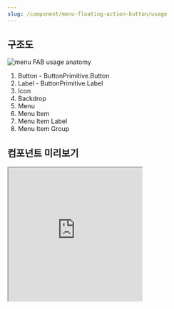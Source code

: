 ```yaml
---
slug: /component/menu-floating-action-button/usage
---
```


## 구조도

<Anatomy>![menu FAB usage anatomy](./anatomy.png)</Anatomy>

1. Button - ButtonPrimitive.Button
2. Label - ButtonPrimitive.Label
3. Icon
4. Backdrop
5. Menu
6. Menu Item
7. Menu Item Label
8. Menu Item Group

## 컴포넌트 미리보기

<Iframe
  src="https://sprout-storybook.vercel.app/iframe.html?args=&id=components-fabs-menufab--basic&viewMode=story"
  height="300px"
/>

## 옵션

<HalfCard>
  <HalfCardImageCell>
    ![menu fab options extended](./menufab-options-extended.png)
  </HalfCardImageCell>
  <HalfCardDescriptionCell>
    <HalfCardDescriptionTitle>Extended</HalfCardDescriptionTitle>
    <HalfCardDescription>
      Menu FAB는 Extended 옵션을 통해 Label을 보조적으로 표현할 수 있습니다.
      주로 스크롤 인터랙션에 맞추어 제공합니다.
    </HalfCardDescription>
  </HalfCardDescriptionCell>
</HalfCard>

<HalfCard>
  <HalfCardImageCell>
    ![menu fab options label](./menufab-options-label.png)
  </HalfCardImageCell>
  <HalfCardDescriptionCell>
    <HalfCardDescriptionTitle>Label</HalfCardDescriptionTitle>
    <HalfCardDescription>
      Label 옵션은 Icon을 보조하며, 유저가 Menu FAB를 클릭했을 시 발생할 액션에
      대해 명확한 정보를 전달합니다.
    </HalfCardDescription>
  </HalfCardDescriptionCell>
</HalfCard>

### 옵션 테이블

| 속성       | 값          | 기본값 |
| ---------- | ----------- | ------ |
| isExtended | false, true | false  |
| label      | text        |        |

## 상호작용

<FullCard>
  <FullCardImageCell>
    ![menufab-usage-click-touch](./menufab-usage-click-touch.png)
  </FullCardImageCell>
  <FullCardDescription>
    마우스 클릭 또는 터치로 Menu FAB와 상호작용할 수 있습니다.
  </FullCardDescription>
</FullCard>

### 키보드

<HalfCard>
  <HalfCardImageCell>
    ![menufab-usage-focus1](./menufab-usage-focus1.png)
  </HalfCardImageCell>
  <HalfCardDescriptionCell>
    <HalfCardDescriptionTitle>Menu Open</HalfCardDescriptionTitle>
    <HalfCardDescription>
      Trigger에 Focus된 상태에서 <Keyboard>Space</Keyboard> 또는
      <Keyboard>Enter</Keyboard>키를 통해 Menu를 열 수 있습니다. 이때 Focus가 Primary
      Menu Item으로 이동합니다.
    </HalfCardDescription>
  </HalfCardDescriptionCell>
</HalfCard>

<HalfCard>
  <HalfCardImageCell>
    ![menufab-usage-focus2](./menufab-usage-focus2.png)
  </HalfCardImageCell>
  <HalfCardDescriptionCell>
    <HalfCardDescriptionTitle>Focus</HalfCardDescriptionTitle>
    <HalfCardDescription>
      <Keyboard>↑</Keyboard> 또는 <Keyboard>↓</Keyboard>키를 통해 Menu Item간
      Focus 이동이 가능합니다.
    </HalfCardDescription>
  </HalfCardDescriptionCell>
</HalfCard>

<HalfCard>
  <HalfCardImageCell>
    ![menufab-usage-action](./menufab-usage-action.png)
  </HalfCardImageCell>
  <HalfCardDescriptionCell>
    <HalfCardDescriptionTitle>Action</HalfCardDescriptionTitle>
    <HalfCardDescription>
      Menu Item에 Focus된 상태에서 <Keyboard>Space</Keyboard> 또는
      <Keyboard>Enter</Keyboard>키를 통해 Menu Item의 액션을 실행시킬 수 있습니다.
    </HalfCardDescription>
  </HalfCardDescriptionCell>
</HalfCard>

<HalfCard>
  <HalfCardImageCell>
    ![menufab-usage-dismiss](./menufab-usage-dismiss.png)
  </HalfCardImageCell>
  <HalfCardDescriptionCell>
    <HalfCardDescriptionTitle>Dismiss</HalfCardDescriptionTitle>
    <HalfCardDescription>
      <Keyboard>Esc</Keyboard>키, 혹은 Trigger에 Focus된 상태에서
      <Keyboard>Space</Keyboard> 또는
      <Keyboard>Enter</Keyboard>키를 통해 Menu를 닫을 수 있습니다.
    </HalfCardDescription>
  </HalfCardDescriptionCell>
</HalfCard>

## 가이드라인

Working In Progress
